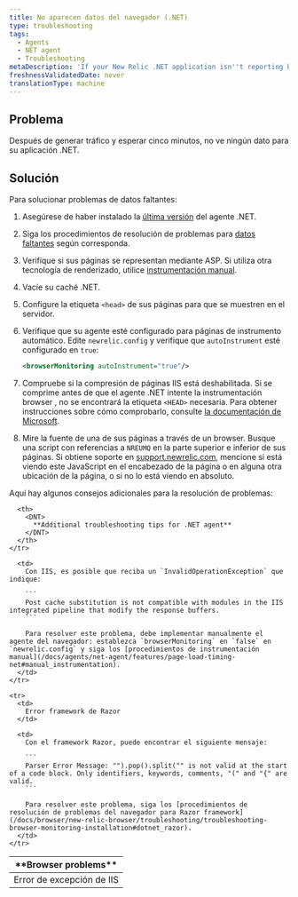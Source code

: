 ```yaml
---
title: No aparecen datos del navegador (.NET)
type: troubleshooting
tags:
  - Agents
  - NET agent
  - Troubleshooting
metaDescription: 'If your New Relic .NET application isn''t reporting browser data, follow these troubleshooting procedures.'
freshnessValidatedDate: never
translationType: machine
---
```


## Problema

Después de generar tráfico y esperar cinco minutos, no ve ningún dato <InlinePopover type="browser"/>para su aplicación .NET.

## Solución

Para solucionar problemas de datos faltantes:

1. Asegúrese de haber instalado la [última versión](/docs/releases/dotnet) del agente .NET.

2. Siga los procedimientos de resolución de problemas para [datos faltantes](/docs/agents/net-agent/troubleshooting/no-data-appears-net) según corresponda.

3. Verifique si sus páginas se representan mediante ASP. Si utiliza otra tecnología de renderizado, utilice [instrumentación manual](/docs/agents/net-agent/features/page-load-timing-net#manual_instrumentation).

4. Vacíe su caché .NET.

5. Configure la etiqueta `<head>` de sus páginas para que se muestren en el servidor.

6. Verifique que su agente esté configurado para páginas de instrumento automático. Edite `newrelic.config` y verifique que `autoInstrument` esté configurado en `true`:

   ```xml
   <browserMonitoring autoInstrument="true"/>
   ```

7. Compruebe si la compresión de páginas IIS está deshabilitada. Si se comprime antes de que el agente .NET intente la instrumentación browser , no se encontrará la etiqueta `<HEAD>` necesaria. Para obtener instrucciones sobre cómo comprobarlo, consulte [la documentación de Microsoft](https://docs.microsoft.com/en-us/iis/configuration/system.webserver/httpcompression/).

8. Mire la fuente de una de sus páginas a través de un browser. Busque una script con referencias a `NREUMQ` en la parte superior e inferior de sus páginas. Si obtiene soporte en [support.newrelic.com](https://support.newrelic.com), mencione si está viendo este JavaScript en el encabezado de la página o en alguna otra ubicación de la página, o si no lo está viendo en absoluto.

Aquí hay algunos consejos adicionales para la resolución de problemas:

<table>
  <thead>
    <tr>
      <th>
        <DNT>
          **Browser problems**
        </DNT>
      </th>

      <th>
        <DNT>
          **Additional troubleshooting tips for .NET agent**
        </DNT>
      </th>
    </tr>
  </thead>

  <tbody>
    <tr>
      <td>
        Error de excepción de IIS
      </td>

      <td>
        Con IIS, es posible que reciba un `InvalidOperationException` que indique:

        ```
        Post cache substitution is not compatible with modules in the IIS integrated pipeline that modify the response buffers.
        ```

        Para resolver este problema, debe implementar manualmente el agente del navegador: establezca `browserMonitoring` en `false` en `newrelic.config` y siga los [procedimientos de instrumentación manual](/docs/agents/net-agent/features/page-load-timing-net#manual_instrumentation).
      </td>
    </tr>

    <tr>
      <td>
        Error framework de Razor
      </td>

      <td>
        Con el framework Razor, puede encontrar el siguiente mensaje:

        ```
        Parser Error Message: "").pop().split("" is not valid at the start of a code block. Only identifiers, keywords, comments, "(" and "{" are valid.
        ```

        Para resolver este problema, siga los [procedimientos de resolución de problemas del navegador para Razor framework](/docs/browser/new-relic-browser/troubleshooting/troubleshooting-browser-monitoring-installation#dotnet_razor).
      </td>
    </tr>
  </tbody>
</table>